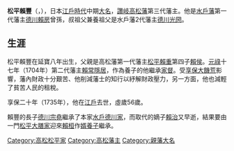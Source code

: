 {{noteTA 
|1=zh:高松松平家; zh-hans:高松松平家; zh-hant:高松松平家;
}}
{{Infobox Officeholder
| name= 松平賴豐
| image= 
| caption= 
| office=[[高松藩|高松藩]]藩主
| term_start= 1704年
| term_end= 1735年
| predecessor= [[松平賴重|松平賴重]]
| successor= [[松平賴桓|松平賴桓]]

| birth_date={{Birth date|1680|10|12}}<br>（[[延寶|延寶]]八年閏八月二十）
| birth_place=
| death_date={{Death date and age|1735|12|4|1680|10|12}}<br>（[[享保|享保]]二十年十月二十）
| death_place= 
| module  = {{日本武士|child=yes  
| 時代 = [[江戶時代|江戶時代]]中期
| 改名 = 輕千代・式部（幼名）→賴豐
| 別名 = 
| 諡號 = 惠公
| 戒名 = 高林院殿真蓮社廓譽了然源惠大居士
| 墓所 = [[香川縣|香川縣]][[高松市|高松市]][[佛生山町|佛生山町]]法然寺
| 官位 = [[從四位|從四位]]上、[[讚岐國|讚岐]]守、左近衛權中將
| 幕府 = [[江戶幕府|江戶幕府]]
| 主君 = 
| 藩   = [[讚岐國|讚岐]][[高松藩|高松藩]]主
| 氏族 = [[水戶德川家|水戶松平家]]
| 父 = [[松平賴侯|松平賴侯]]
| 母 = 長（七姬、[[樋口信康|樋口信康]]女）
| 養父 = ''[[松平賴常|松平賴常]]''
| 兄弟 = 
| 正室 = '''栴檀院'''（[[正親町實豐|正親町實豐]]女）
| 側室 = 湯淺氏
| 子   = [[德川宗堯|德川宗堯]]、[[松平賴治|賴治]]
| 女   = 春姬（[[松平賴桓|松平賴桓]]正室）、女（[[樋口基康|樋口基康]]室）、友（[[松平容貞|松平容貞]]正室）、女（[[榊原政祐|榊原政祐]]婚約）、八十（與榊原政祐有婚約，後為[[久我通兄|久我通兄]]室）、女（與[[阿部正右|阿部正右]]有婚約）、女（與[[近衛內前|近衛內前]]有婚約）、女（鎌倉英勝寺主）
| 養子 = '''''[[松平賴桓|賴桓]]'''''
| 養女 = ''[[中川久忠|中川久忠]]室''
 }}
}}
'''松平賴豐'''（{{jpn|j=松平 頼豊|kana=とくがわ むねたか|rm=Matsudaira Yoritoyo|kyu=松平 賴豐}}，{{bd|1680年|10月12日|1735年|12月4日|catIdx=}}），日本[[江戶時代|江戶時代]]中期[[大名_(稱謂)|大名]]，[[讚岐國|讚岐]][[高松藩|高松藩]]第三代藩主。他是[[水戶藩|水戶藩]]第一代藩主[[德川賴房|德川賴房]]曾孫，叔祖父兼養祖父是水戶藩2代藩主[[德川光圀|德川光圀]]。

== 生涯 ==
松平賴豐在延寶八年出生，父親是高松藩第一代藩主[[松平賴重|松平賴重]]第四子[[松平賴侯|賴侯]]。[[元祿|元祿]]十七年（1704年）第二代藩主[[松平賴常|賴常]][[隱居_(家制度)|隱居]]，作為養子的他繼承[[家督|家督]]。受[[享保大饑荒|享保大饑荒]]影響，藩內財政十分艱苦、他削減藩士的知行以紓解財政壓力，另一方面，他也減輕了貧苦人民的租稅。

享保二十年（1735年），他在[[江戶|江戶]]去世，虛歲56歲。

賴豐的長子[[德川宗堯|德川宗堯]]繼承了本家[[水戶德川家|水戶德川家]]，而取代的嫡子[[松平賴治|賴治]]又早逝，結果要由一門[[松平大膳家|松平大膳家]]迎來[[松平賴桓|賴桓]]作[[婿養子|婿養子]]繼承。

{{水戶德川家|[[高松松平家|高松松平家]]|1704年 - 1735年|第3代}}
{{高松藩主|高松松平氏||}}

[[Category:高松松平家|Category:高松松平家]]
[[Category:高松藩主|Category:高松藩主]]
[[Category:親藩大名|Category:親藩大名]]
